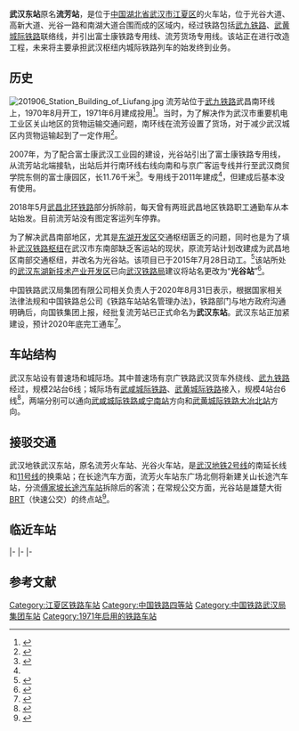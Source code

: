 {{武汉未来建设}}{{redirect-multi|2|光谷站|流芳站|[[武汉地铁|武汉地铁]]车站|武汉东站 (武汉地铁)|[[武九铁路|武九铁路]]货运[[编组站|编组站]]|武昌东站}}
{{Infobox China railway station
|车站名称 = 武汉东站
|图片 =Guanggu Railway Station Under Construction.jpg
|图片介绍 = 建设中的车站站房
|其他名称= 关山站、光谷站
|车站名称拼音=
|英文名称= Wuhandong Railway Station
|车站代码= 22265<ref>{{cite book|title=中华人民共和国铁路车站代码（GB/T 10302-2010）|publisher=中国标准出版社|year=2010|isbn=155066140495|ignore-isbn-error=true|pages=22}}</ref>
|电报码= LFN
|拼音码= LFA
|车站类型= 
|始建时间= 1970年8月
|开通运营= 1971年6月
|former= 流芳站（1971年-2020年）
|车站位置 = [[湖北省|湖北省]][[武汉市|武汉市]][[江夏区|江夏区]][[流芳街道|流芳街道]]
|坐标 = {{Coord|30.48611111|N|114.4247222|E|format=dms|display=inline,title|type:railwaystation_region:CN}}
|connection = [[武汉地铁|武汉地铁]][[武汉东站_(武汉地铁)|武汉东站]]
|归属 = [[武汉铁路局|武汉铁路局]][[武昌车务段|武昌车务段]]
|使用状态= 使用中
|线路 = [[武九铁路|武九铁路]]
|车站等级 = [[四等站_(中鐵)|四等站]]
|月台数目 =
|侧式站台=
|岛式站台=
|站台面 = 
|股道数目 =
|正线= 
|到发线=
|其它线= 
|网站 = 
|站线配置图 = {{武汉铁路车站RDT|光谷站}}
}}
'''武汉东站'''原名'''流芳站'''，是位于[[中国|中国]][[湖北省|湖北省]][[武汉市|武汉市]][[江夏区|江夏区]]的火车站，位于光谷大道、高新大道、光谷一路和南湖大道合围而成的区域内，经过铁路包括[[武九铁路|武九铁路]]、[[武黄城际铁路|武黄城际铁路]]联络线，并引出富士康铁路专用线、流芳货场专用线。该站正在进行改造工程，未来将主要承担武汉枢纽内城际铁路列车的始发终到业务。

==历史==
[[File:201906_Station_Building_of_Liufang.jpg|thumb]]
流芳站位于[[武九铁路|武九铁路]]武昌南环线上，1970年8月开工，1971年6月建成投用<ref name="dh">{{cite book|author=武汉东湖高新区志编纂委员会编|title=武汉东湖高新区志（上） 第五篇 科技新城建设 第一章 交通设施 第一节过境公路、铁路|url=http://fzg.home.luckyxp.cn:8000/book/dfz/book/id/117.html/category_id/11220.html|publisher=湖北人民出版社|year=2015|isbn=978-7-216-08460-4|via=武汉地方志数字方志馆}}</ref>。当时，为了解决作为武汉市重要机电工业区关山地区的货物运输交通问题，南环线在流芳设置了货场，对于减少武汉城区内货物运输起到了一定作用<ref>{{cite book|author=武汉地方志编纂委员会|title=武汉市志：交通邮电志|url=http://dfzold.wuhan.gov.cn/html/wh/fangzhiguan/shizhi/shizhi/jtydz/2017/0810/51389.shtml|publisher=武汉大学出版社|year=1998|via=武汉地方志办公室}}</ref>{{rp|261}}。

2007年，为了配合富士康武汉工业园的建设，光谷站引出了富士康铁路专用线，从流芳站北端接轨，出站后并行南环线右线向南和与京广客运专线并行至武汉商贸学院东侧的富士康园区，长11.76千米<ref>{{Cite web |url=http://news.sina.com.cn/c/2007-04-28/061711731819s.shtml |title=富士康铁路专用线走向敲定 |access-date=2013-10-24 |archive-date=2018-10-14 |archive-url=https://web.archive.org/web/20181014204218/http://news.sina.com.cn/c/2007-04-28/061711731819s.shtml |dead-url=no }}</ref>。专用线于2011年建成<ref name="dh"/>，但建成后基本没有使用。

2018年5月[[武昌北环铁路|武昌北环铁路]]部分拆除前，每天曾有两班武昌地区铁路职工通勤车从本站始发。目前流芳站没有图定客运列车停靠。

为了解决武昌南部地区，尤其是[[东湖开发区|东湖开发区]]交通枢纽匮乏的问题，同时也是为了填补[[武汉铁路枢纽|武汉铁路枢纽]]在武汉市东南部缺乏客运站的现状，原流芳站计划改建成为武昌地区南部交通枢纽，并改名为光谷站。该项目已于2015年7月28日动工。<ref>{{Cite web |url=http://www.hbfgw.gov.cn/fzggyw/201507/t20150729_87921.shtml |title=光谷火车站开工 建“四位一体”交通枢纽 |access-date=2015-07-29 |archive-url=https://web.archive.org/web/20170925225801/http://www.hbfgw.gov.cn/fzggyw/201507/t20150729_87921.shtml |archive-date=2017-09-25 |dead-url=yes }}</ref>该站所处的[[东湖高新区|武汉东湖新技术产业开发区]]已向[[武汉铁路局|武汉铁路局]]建议将站名更改为“'''光谷站'''”<ref>{{cite web | url = http://wehdz.whsp.gov.cn/application/msgboard/viewMsgboard.TJ?id=1392349987134 | title = 流芳站拟更名光谷站 | publisher = 东湖开发区建设局 | date = 2014-02-20 | accessdate = 2014-11-09 | archive-url = https://web.archive.org/web/20140306105327/http://wehdz.whsp.gov.cn/application/msgboard/viewMsgboard.TJ?id=1392349987134 | archive-date = 2014-03-06 | dead-url = yes }}</ref>。

中国铁路武汉局集团有限公司相关负责人于2020年8月31日表示，根据国家相关法律法规和中国铁路总公司《铁路车站站名管理办法》，铁路部门与地方政府沟通明确后，向国铁集团上报，经批复流芳站已正式命名为'''武汉东站'''。武汉东站正加紧建设，预计2020年底完工通车<ref>{{cite web | url = https://m.sohu.com/a/415849306_404215 | title = 定了！武汉东站！ | publisher = 搜狐网 | date = 2020-08-31 | accessdate = 2014-09-28}}</ref>。

==车站结构==
武汉东站设有普速场和城际场。其中普速场有京广铁路武汉货车外绕线、[[武九铁路|武九铁路]]经过，规模2站台6线；城际场有[[武咸城际铁路|武咸城际铁路]]、[[武黄城际铁路|武黄城际铁路]]接入，规模4站台6线<Ref>{{Cite news|title=流芳站改造工程信号专业正式开工|url=http://thbf.crsc.cn/news/tsi_5133_12211_45426.html|publisher=通号工程局集团有限公司北京分公司|date=2019-11-21}}</ref>，两端分别可以通向[[武咸城际铁路|武咸城际铁路]][[咸宁南站|咸宁南站]]方向和[[武黄城际铁路|武黄城际铁路]][[大冶北站|大冶北站]]方向。

==接驳交通==
{{main|武汉东站 (武汉地铁)}}
武汉地铁武汉东站，原名流芳火车站、光谷火车站，是[[武汉地铁2号线|武汉地铁2号线]]的南延长线和[[武汉地铁11号线|11号线]]的换乘站；在长途汽车方面，流芳火车站东广场北侧将新建关山长途汽车站，分流[[傅家坡长途汽车站|傅家坡长途汽车站]]拆除后的客流；在常规公交方面，光谷站是雄楚大街[[武汉BRT|BRT]]（快速公交）的终点站<ref>{{Cite web |url=http://news.cnhubei.com/xw/wuhan/201307/t2644369.shtml |title=流芳火车站将成武汉南部交通枢纽 高铁地铁开进来 |access-date=2013-10-24 |archive-date=2017-09-25 |archive-url=https://web.archive.org/web/20170925181717/http://news.cnhubei.com/xw/wuhan/201307/t2644369.shtml |dead-url=no }}</ref>。

==临近车站==
{{start rail box|[[中国铁路|中国铁路]]}}
{{s-inop|[[南湖站_(武汉)|南湖站]]|{{站|武昌南}}方向}}
{{s-line|[[武九铁路|武九铁路]]<br />← 7km 武汉东站 9km →}}
{{s-inop|[[何刘站|何刘站]]|本线终点<br />[[武九线|武九线]]{{站|庐山}}方向}}
|-
{{terminus}}
{{s-line|南环东二联络线<br />{{0}}{{0}} {{0}}{{0}}{{0}} 武汉东站 8km →}}
{{s-inop|[[武昌东站|武昌东站]]|经流芳线路所<br />[[滠武铁路|滠武线]]{{站|滠口}}方向}}
|-
{{s-inop|[[南湖东站|南湖东站]]|{{站|余家湾}}方向}}
{{s-line|[[余花联络线|余花联络线]]<br />← 6km 武汉东站 10km →}}
{{s-inop|[[花山南站|花山南站]]|经花山线路所<br />[[武黄城际|武石城际线]]{{站|大冶北}}方向}}
|-
{{s-inop|[[汤逊湖站|汤逊湖站]]|经民族大道线路所<br />[[武咸城际|武咸城际线]]{{站|咸宁南}}方向}}
{{s-line|城际铁路联络线<br />← 8km 武汉东站 {{0}}{{0}}{{0}} {{0}}{{0}} }}
{{terminus}}
{{end box}}

== 参考文献 ==
{{reflist}}

{{武九铁路}}
{{武黄城际铁路}}
{{武汉铁路枢纽}}
{{武汉市公共交通网络}}
{{DEFAULTSORT:G}}
[[Category:江夏区铁路车站|Category:江夏区铁路车站]]
[[Category:中国铁路四等站|Category:中国铁路四等站]]
[[Category:中国铁路武汉局集团车站|Category:中国铁路武汉局集团车站]]
[[Category:1971年启用的铁路车站|Category:1971年启用的铁路车站]]